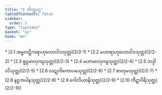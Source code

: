 ```yaml
---
title: "2 ဘိက္ခုဝဂ္ဂ"
tableOfContents: false
sidebar:
  order: 3
type: "tipitaka"
basket: "su"
book: "mn"
---
```



<DynamicBreadcrumb />



<TableOfContents book="mn" section="2">
* [2.1 အမ္ဗလဋ္ဌိကရာဟုလောဝါဒသုတ္တ](2/2-1)
* [2.2 မဟာရာဟုလောဝါဒသုတ္တ](2/2-2)
* [2.3 စူဠမာလုကျသုတ္တ](2/2-3)
* [2.4 မဟာမာလုကျသုတ္တ](2/2-4)
* [2.5 ဘဒ္ဒါလိသုတ္တ](2/2-5)
* [2.6 လဋုကိကောပမသုတ္တ](2/2-6)
* [2.7 စာတုမသုတ္တ](2/2-7)
* [2.8 နဠကပါနသုတ္တ](2/2-8)
* [2.9 ဂေါလိယာနိသုတ္တ](2/2-9)
* [2.10 ကီဋာဂိရိသုတ္တ](2/2-10)
</TableOfContents>